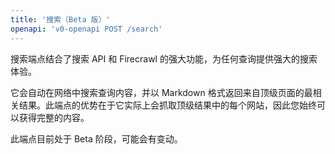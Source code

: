 ```yaml
---
title: '搜索（Beta 版）'
openapi: 'v0-openapi POST /search'
---
```


搜索端点结合了搜索 API 和 Firecrawl 的强大功能，为任何查询提供强大的搜索体验。

它会自动在网络中搜索查询内容，并以 Markdown 格式返回来自顶级页面的最相关结果。此端点的优势在于它实际上会抓取顶级结果中的每个网站，因此您始终可以获得完整的内容。

此端点目前处于 Beta 阶段，可能会有变动。